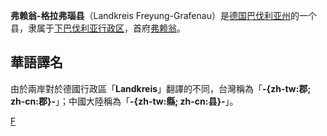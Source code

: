 {{noteTA
|G1=德国地名
|G2=Landkreis
|G3=单位
}}
{{德国县级行政单位
| 县徽图 = Image:DEU Landkreis Freyung-Grafenau COA.svg
| 在德国内的位置图 = Image:Lage des Landkreises Freyung-Grafenau in Deutschland.png
| 所属联邦州 = 巴伐利亚州
| 所属行政区 = 下巴伐利亚行政区
| 首府 = 弗赖永
| 面积 = 984.15
| 人口 = 78,122
| 统计时间 = 2015年12月31日
| 人口密度 = 79
| 汽车牌号 = FRG, GRA, WOS
| 下设城镇 = 3个市、22个镇5
| 政府地址 = Grafenauer Str. 44<br />94078 Freyung
| 政府网站 = www.freyung-grafenau.de
| 在州内的位置图 = Image:Bavaria frg.png
|}}

'''弗赖翁-格拉弗瑙县'''（Landkreis Freyung-Grafenau）是[[德国|德国]][[巴伐利亚州|巴伐利亚州]]的一个县，隶属于[[下巴伐利亚行政区|下巴伐利亚行政区]]，首府[[弗赖翁|弗赖翁]]。

== 華語譯名 ==
由於兩岸對於德國行政區「'''Landkreis'''」翻譯的不同，台灣稱為「'''-{zh-tw:郡; zh-cn:郡}-'''」；中國大陸稱為「'''-{zh-tw:縣; zh-cn:县}-'''」。

{{巴伐利亚州行政区划}}

{{Authority control}}
[[Category:巴伐利亚州行政区划|F]]